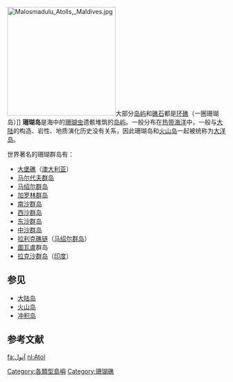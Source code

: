 {{Multiple issues|
{{Unreferenced|time=2013-11-29T12:33:16+00:00}}
{{Expand language|1=en|time=2021-05-02T00:55:52+00:00}}
}}
{{Other uses}}
[[File:Malosmadulu_Atolls,_Maldives.jpg|250px]]大部分[[岛屿|岛屿]]和[[礁石|礁石]]都是[[環礁|环礁]]（一圈珊瑚岛）]]
'''珊瑚岛'''是海中的[[珊瑚虫|珊瑚虫]]遗骸堆筑的[[岛屿|岛屿]]。一般分布在[[热带|热带]][[海洋|海洋]]中，一般与[[大陆|大陆]]的构造、岩性、地质演化历史没有关系，因此珊瑚岛和[[火山岛|火山岛]]一起被统称为[[大洋洲|大洋岛]]。

世界著名的珊瑚群岛有：
* [[大堡礁|大堡礁]]（[[澳大利亚|澳大利亚]]）
* [[马尔代夫群岛|马尔代夫群岛]] 
* [[马绍尔群岛|马绍尔群岛]]
* [[加罗林群岛|加罗林群岛]]
* [[南沙群岛|南沙群岛]]
* [[西沙群岛|西沙群岛]]
* [[东沙群岛|东沙群岛]]
* [[中沙群岛|中沙群岛]]
* [[拉利克礁链|拉利克礁链]]（[[马绍尔群岛|马绍尔群岛]]）
* [[圖瓦盧|圖瓦盧]]群岛
* [[拉克沙群岛|拉克沙群岛]]（[[印度|印度]]）

== 参见 ==
*[[大陆岛|大陆岛]]
*[[火山岛|火山岛]]
*[[冲积岛|冲积岛]]

== 参考文献 ==
{{Reflist}}

[[Category:各類型島嶼|Category:各類型島嶼]]
[[Category:珊瑚礁|Category:珊瑚礁]]

[[fa:آتول|fa:آتول]]
[[nl:Atol|nl:Atol]]